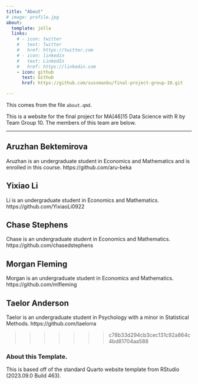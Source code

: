 ```yaml
---
title: "About"
# image: profile.jpg
about:
  template: jolla
  links:
    # - icon: twitter
    #   text: Twitter
    #   href: https://twitter.com
    # - icon: linkedin
    #   text: LinkedIn
    #   href: https://linkedin.com
    - icon: github
      text: Github
      href: https://github.com/sussmanbu/final-project-group-10.git

---
```



This comes from the file `about.qmd`.

This is a website for the final project for MA[46]15 Data Science with R by Team Group 10.
The members of this team are below.


----

## Aruzhan Bektemirova

Aruzhan is an undergraduate student in Economics and Mathematics and is enrolled in this course. 
https://github.com/aru-beka 

## Yixiao Li

Li is an undergraduate student in Economics and Mathematics.
https://github.com/YixiaoLi0922

## Chase Stephens

Chase is an undergraduate student in Economics and Mathematics.
https://github.com/chasedstephens

## Morgan Fleming
Morgan is an undergraduate student in Economics and Mathematics. 
https://github.com/mlfleming 

## Taelor Anderson

Taelor is an undergraduate student in Psychology with a minor in Statistical Methods.
https://github.com/taelorra

>>>>>>> c78b33d294cb3cec131c92a864c4bd81704aa588

<!-- Please leave in the information below -->

### About this Template.

This is based off of the standard Quarto website template from RStudio (2023.09.0 Build 463).
